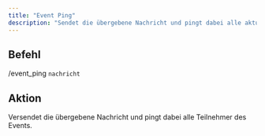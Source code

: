 ```yaml
---
title: "Event Ping"
description: "Sendet die übergebene Nachricht und pingt dabei alle aktuell geslotteten Personen des Events."
---
```


## Befehl

/event_ping `nachricht`

## Aktion

Versendet die übergebene Nachricht und pingt dabei alle Teilnehmer des Events.
